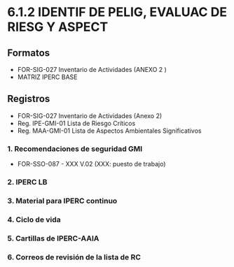 # 6.1.2  IDENTIF DE PELIG, EVALUAC DE RIESG Y ASPECT

## Formatos
  - FOR-SIG-027 Inventario de Actividades (ANEXO 2 )
  - MATRIZ IPERC BASE

## Registros

  - FOR-SIG-027 Inventario de Actividades (Anexo 2)
  - Reg. IPE-GMI-01 Lista de Riesgo Críticos
  - Reg. MAA-GMI-01 Lista de Aspectos Ambientales Significativos
### 1. Recomendaciones de seguridad GMI
  - FOR-SSO-087  - XXX V.02 (XXX: puesto de trabajo)

### 2. IPERC LB
### 3. Material para IPERC continuo
### 4. Ciclo de vida
### 5. Cartillas de IPERC-AAIA
### 6. Correos de revisión de la lista de RC

